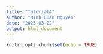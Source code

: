```yaml
---
title: "Tutorial4"
author: "MInh Quan Nguyen"
date: "2023-03-22"
output: html_document
---
```


```r
knitr::opts_chunk$set(echo = TRUE)
```

